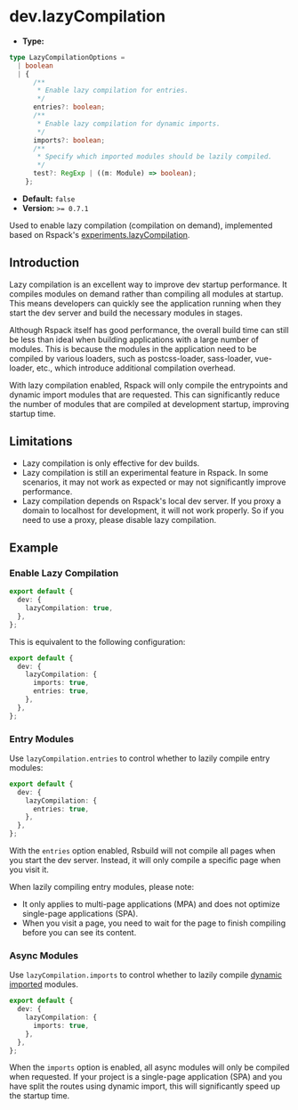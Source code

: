 # dev.lazyCompilation

- **Type:**

```ts
type LazyCompilationOptions =
  | boolean
  | {
      /**
       * Enable lazy compilation for entries.
       */
      entries?: boolean;
      /**
       * Enable lazy compilation for dynamic imports.
       */
      imports?: boolean;
      /**
       * Specify which imported modules should be lazily compiled.
       */
      test?: RegExp | ((m: Module) => boolean);
    };
```

- **Default:** `false`
- **Version:** `>= 0.7.1`

Used to enable lazy compilation (compilation on demand), implemented based on Rspack's [experiments.lazyCompilation](https://rspack.dev/zh/config/experiments#experimentslazycompilation).

## Introduction

Lazy compilation is an excellent way to improve dev startup performance. It compiles modules on demand rather than compiling all modules at startup. This means developers can quickly see the application running when they start the dev server and build the necessary modules in stages.

Although Rspack itself has good performance, the overall build time can still be less than ideal when building applications with a large number of modules. This is because the modules in the application need to be compiled by various loaders, such as postcss-loader, sass-loader, vue-loader, etc., which introduce additional compilation overhead.

With lazy compilation enabled, Rspack will only compile the entrypoints and dynamic import modules that are requested. This can significantly reduce the number of modules that are compiled at development startup, improving startup time.

## Limitations

- Lazy compilation is only effective for dev builds.
- Lazy compilation is still an experimental feature in Rspack. In some scenarios, it may not work as expected or may not significantly improve performance.
- Lazy compilation depends on Rspack's local dev server. If you proxy a domain to localhost for development, it will not work properly. So if you need to use a proxy, please disable lazy compilation.

## Example

### Enable Lazy Compilation

```ts
export default {
  dev: {
    lazyCompilation: true,
  },
};
```

This is equivalent to the following configuration:

```ts
export default {
  dev: {
    lazyCompilation: {
      imports: true,
      entries: true,
    },
  },
};
```

### Entry Modules

Use `lazyCompilation.entries` to control whether to lazily compile entry modules:

```ts
export default {
  dev: {
    lazyCompilation: {
      entries: true,
    },
  },
};
```

With the `entries` option enabled, Rsbuild will not compile all pages when you start the dev server. Instead, it will only compile a specific page when you visit it.

When lazily compiling entry modules, please note:

- It only applies to multi-page applications (MPA) and does not optimize single-page applications (SPA).
- When you visit a page, you need to wait for the page to finish compiling before you can see its content.

### Async Modules

Use `lazyCompilation.imports` to control whether to lazily compile [dynamic imported](https://developer.mozilla.org/en-US/docs/Web/JavaScript/Reference/Operators/import) modules.

```ts
export default {
  dev: {
    lazyCompilation: {
      imports: true,
    },
  },
};
```

When the `imports` option is enabled, all async modules will only be compiled when requested. If your project is a single-page application (SPA) and you have split the routes using dynamic import, this will significantly speed up the startup time.
